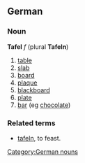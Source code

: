 ==German==
===Noun===
'''Tafel''' ''f'' (plural '''Tafeln''')

#[[table]]
#[[slab]]
#[[board]]
#[[plaque]]
#[[blackboard]]
#[[plate]]
#[[bar]] (eg [[chocolate]])

===Related terms===
* [[tafeln]], to feast.

[[Category:German nouns]]